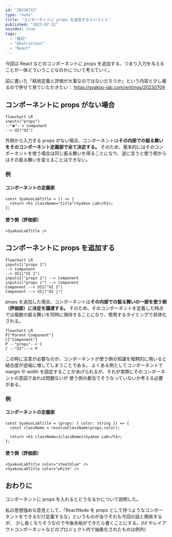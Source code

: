 ```yaml
---
id: "20230722"
type: "note"
title: "コンポーネントに props を追加するということ"
published: "2023-07-22"
noindex: true
tags:
  - "雑記"
  - "Abstraction"
  - "React"
---
```


今回は React などのコンポーネントに props を追加する、つまり入力を与えることが一体どういうことなのかについて考えていく。

前に書いた「結局定義と評価が大事なのではないだろうか」という内容と少し被るので併せて見ていただきたい：
https://syakoo-lab.com/writings/20230709

## コンポーネントに props がない場合

```mermaid
flowchart LR
inputs("props")
--"❌"--> Component
--> UI("UI")
```

外側から入力する props がない場合、コンポーネントは**その内部での振る舞いをそのコンポーネント定義部で全て決定する。**
そのため、基本的にはそのコンポーネントを使う場合は同じ振る舞いを得ることになり、逆に言うと使う側からはその振る舞いを変えることはできない。

### 例

#### コンポーネントの定義部

```tsx
const SyakooLabTitle = () => {
  return <h1 className="title">Syakoo Lab</h1>;
};
```

#### 使う側（評価部）

```tsx
<SyakooLabTitle />
```

## コンポーネントに props を追加する

```mermaid
flowchart LR
inputs1("props 1")
--> Component
--> UI1("UI 1")
inputs2("props 2") --> Component
inputsi("props i") --> Component
Component --> UI2("UI 2")
Component --> UIj("UI j")
```

props を追加した場合、コンポーネントは**その内部での振る舞いの一部を使う側（評価部）に決定を譲渡する。**
そのため、そのコンポーネントを定義した時点では複数の振る舞いを同時に保持することになり、使用するタイミングで具体化される。

```mermaid
flowchart LR
P["Parent Component"]
C["Component"]
P --"props"--> C
C --"UI"---> P
```

この時に注意が必要なのが、コンポーネントが使う側の知識を暗黙的に用いると結合度が途端に増してしまうことである。
よくある例としてコンポーネントで margin や width を固定することがあげられるが、それが実際にそのコンポーネントの意図であれば問題ないが
使う側の都合でそうなっていないか考える必要がある。

### 例

#### コンポーネントの定義部

```tsx
const SyakooLabTitle = (props: { color: string }) => {
  const className = resolveClassName(props.color);

  return <h1 className={className}>Syakoo Lab</h1>;
};
```

#### 使う側（評価部）

```tsx
<SyakooLabTitle color="steelblue" />
<SyakooLabTitle color="white" />
```

## おわりに

コンポーネントに props を入れるとどうなるかについて説明した。

私の思想強めな意見として、「ReactNode を props として持つようなコンポーネントをできるだけ定義するな」というものがありそれも今回の話と関係するが、
少し長くなりそうなので今後余裕ができたら書くことにする。(UI やレイアウトコンポーネントなどのプロジェクト内で抽象化されたものは例外)
